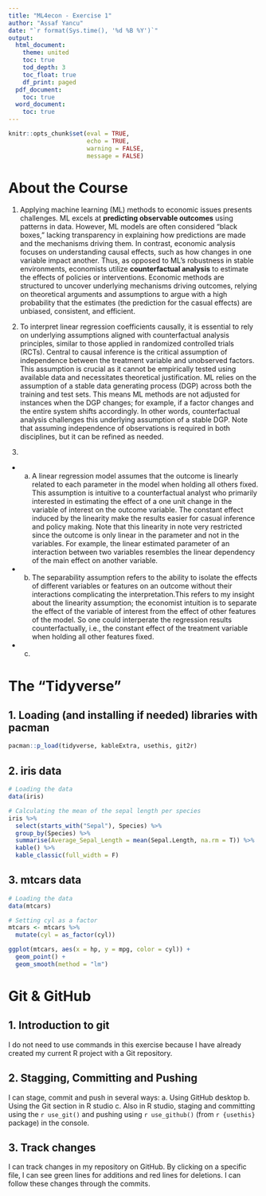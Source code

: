 ```yaml
---
title: "ML4econ - Exercise 1"
author: "Assaf Yancu"
date: "`r format(Sys.time(), '%d %B %Y')`"
output:
  html_document:
    theme: united
    toc: true
    tod_depth: 3
    toc_float: true
    df_print: paged
  pdf_document:
    toc: true
  word_document:
    toc: true
---
```


```r
knitr::opts_chunk$set(eval = TRUE,
                      echo = TRUE,
                      warning = FALSE,
                      message = FALSE)
```

# About the Course
1. Applying machine learning (ML) methods to economic issues presents challenges. ML excels at **predicting observable outcomes** using patterns in data. However, ML models are often considered "black boxes," lacking transparency in explaining how predictions are made and the mechanisms driving them. In contrast, economic analysis focuses on understanding causal effects, such as how changes in one variable impact another. Thus, as opposed to ML's robustness in stable environments, economists utilize **counterfactual analysis** to estimate the effects of policies or interventions. Economic methods are structured to uncover underlying mechanisms driving outcomes, relying on theoretical arguments and assumptions to argue with a high probability that the estimates (the prediction for the casual effects) are unbiased, consistent, and efficient.


2. To interpret linear regression coefficients causally, it is essential to rely on underlying assumptions aligned with counterfactual analysis principles, similar to those applied in randomized controlled trials (RCTs). Central to causal inference is the critical assumption of independence between the treatment variable and unobserved factors. This assumption is crucial as it cannot be empirically tested using available data and necessitates theoretical justification. ML relies on the assumption of a stable data generating process (DGP) across both the training and test sets. This means ML methods are not adjusted for instances when the DGP changes; for example, if a factor changes and the entire system shifts accordingly. In other words, counterfactual analysis challenges this underlying assumption of a stable DGP. Note that assuming independence of observations is required in both disciplines, but it can be refined as needed.


3. 
  + a. A linear regression model assumes that the outcome is linearly related to each parameter in the model when holding all others fixed. This assumption is intuitive to a counterfactual analyst who primarily interested in estimating the effect of a one unit change in the variable of interest on the outcome variable. The constant effect induced by the linearity make the results easier for casual inference and policy making.  Note that this linearity in note very restricted since the outcome is only linear in the parameter and not in the variables. For example, the linear estimated parameter of an interaction between two variables resembles the linear dependency of the main effect on another variable.
  + b. The separability assumption refers to the ability to isolate the effects of different variables or features on an outcome without their interactions complicating the interpretation.This refers to my insight about the linearity assumption; the economist intuition is to separate the effect of the variable of interest from the effect of other features of the model. So one could interperate the regression results counterfactually, i.e., the constant effect of the treatment variable when holding all other features fixed.
  + c. 

# The “Tidyverse”

## 1. Loading (and installing if needed) libraries with pacman
```r
pacman::p_load(tidyverse, kableExtra, usethis, git2r)
```

## 2. iris data
```r
# Loading the data
data(iris)

# Calculating the mean of the sepal length per species
iris %>% 
  select(starts_with("Sepal"), Species) %>% 
  group_by(Species) %>% 
  summarise(Average_Sepal_Length = mean(Sepal.Length, na.rm = T)) %>% 
  kable() %>% 
  kable_classic(full_width = F)

```


## 3. mtcars data
```r
# Loading the data
data(mtcars)

# Setting cyl as a factor
mtcars <- mtcars %>%
  mutate(cyl = as_factor(cyl))

ggplot(mtcars, aes(x = hp, y = mpg, color = cyl)) + 
  geom_point() + 
  geom_smooth(method = "lm")

```

# Git & GitHub

## 1. Introduction to git
I do not need to use commands in this exercise because I have already created my current R project with a Git repository.

## 2. Stagging, Committing and Pushing
I can stage, commit and push in several ways:
a. Using GitHub desktop
b. Using the Git section in R studio
c. Also in R studio, staging and committing using the `r use_git()` and pushing using `r use_github()` (from `r {usethis}` package) in the console.

## 3. Track changes
I can track changes in my repository on GitHub. By clicking on a specific file, I can see green lines for additions and red lines for deletions. I can follow these changes through the commits.